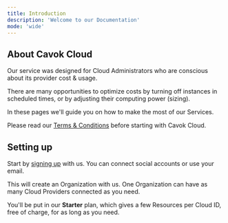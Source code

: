 ```yaml
---
title: Introduction
description: 'Welcome to our Documentation'
mode: 'wide'
---
```


## About Cavok Cloud

Our service was designed for Cloud Administrators who are conscious about its provider cost & usage.

There are many opportunities to optimize costs by turning off instances in scheduled times, or by adjusting their computing power (sizing).

In these pages we'll guide you on how to make the most of our Services.

<Note>Please read our [Terms & Conditions](/legal/terms) before starting with Cavok Cloud.</Note>

## Setting up

Start by [signing up](https://cavok.dev/auth/signup) with us. You can connect social accounts or use your email.

This will create an Organization with us. One Organization can have as many Cloud Providers connected as you need.

You'll be put in our **Starter** plan, which gives a few Resources per Cloud ID, free of charge, for as long as you need.
